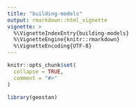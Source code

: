 ```yaml
---
title: "building-models"
output: rmarkdown::html_vignette
vignette: >
  %\VignetteIndexEntry{building-models}
  %\VignetteEngine{knitr::rmarkdown}
  %\VignetteEncoding{UTF-8}
---
```


```r
knitr::opts_chunk$set(
  collapse = TRUE,
  comment = "#>"
)
```

```r
library(geostan)
```
